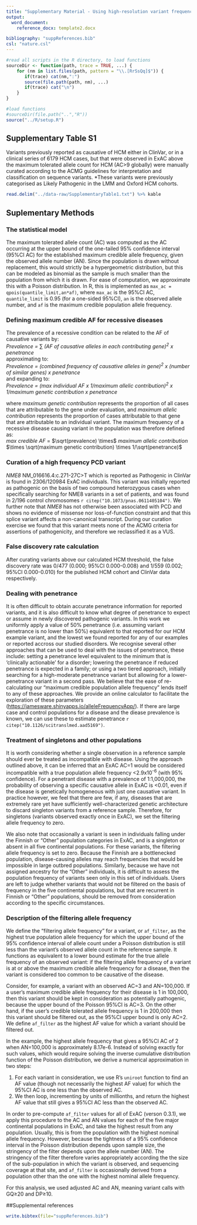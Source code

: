 ```yaml
---
title: "Supplementary Material - Using high-resolution variant frequencies to empower clinical genome interpretation"
output: 
  word_document:
    reference_docx: template2.docx    

bibliography: "suppReferences.bib"
csl: "nature.csl"
---
```


```r
#read all scripts in the R directory, to load functions
sourceDir <- function(path, trace = TRUE, ...) {
    for (nm in list.files(path, pattern = "\\.[RrSsQq]$")) {
       if(trace) cat(nm,":")           
       source(file.path(path, nm), ...)
       if(trace) cat("\n")
    }
}

#load functions
#sourceDir(file.path("..","R"))
source("../R/setup.R")
```

## Supplementary Table S1

Variants previously reported as causative of HCM either in ClinVar, or in a clinical series of 6179 HCM cases, but that were observed in ExAC above the maximum tolerated allele count for HCM (AC>9 globally) were manually curated according to the ACMG guidelines for interpretation and classification on sequence variants. *These variants were previously categorised as Likely Pathogenic in the LMM and Oxford HCM cohorts.

```r
read.delim("../data-raw/SupplementaryTable1.txt") %>% kable
```

## Suplementary Methods

### The statistical model

The maximum tolerated allele count (AC) was computed as the AC occurring at the upper bound of the one-tailed 95% confidence interval (95%CI AC) for the established maximum credible allele frequency, given the observed allele number (AN). Since the population is drawn without replacement, this would strictly be a hypergeometric distribution, but this can be modeled as binomial as the sample is much smaller than the population from which it is drawn. For ease of computation, we approximate this with a Poisson distribution. In R, this is implemented as `max_ac = qpois(quantile_limit,an*af)`, where `max_ac` is the 95%CI AC, `quantile_limit` is 0.95 (for a one-sided 95%CI), `an` is the observed allele number, and `af` is the maximum credible population allele frequency. 

### Defining maximum credible AF for recessive diseases

The prevalence of a recessive condition can be related to the AF of causative variants by:  
*Prevalence =* $\sum$ *(AF of causative alleles in each contributing gene)^2^ x penetrance*  
approximating to:   
*Prevalence = (combined frequency of causative alleles in gene)^2^ x (number of similar genes) x penetrance*  
and expanding to:  
*Prevalence = (max individual AF x 1/maximum allelic contribution)^2^ x 1/maximum genetic contribution x penetrance*

where *maximum genetic contribution* represents the proportion of all cases that are attributable to the gene under evaluation, and *maximum allelic contribution* represents the proportion of cases attributable to that gene that are attributable to an individual variant. The maximum frequency of a recessive disease causing variant in the population was therefore defined as:  
*max credible AF* = $\sqrt(prevalence) \times$ *maximum allelic contribution* $\times \sqrt(maximum genetic contribution) \times 1/\sqrt(penetrance)$

### Curation of a high frequency PCD variant

_NME8_ NM\_016616.4:c.271-27C>T which is reported as Pathogenic in ClinVar is found in 2306/120984 ExAC individuals. This variant was initially reported as pathogenic on the basis of two compound heterozygous cases when specifically searching for NME8 variants in a set of patients, and was found in 2/196 control chromosomes `r citep("10.1073/pnas.0611405104")`. We further note that _NME8_ has not otherwise been associated with PCD and shows no evidence of missense nor loss-of-function constraint and that this splice variant affects a non-canonical transcript. During our curation exercise we found that this variant meets none of the ACMG criteria for assertions of pathogenicity, and therefore we reclassified it as a VUS. 

### False discovery rate calculation

After curating variants above our calculated HCM threshold, the false discovery rate was 0/477 (0.000; 95%CI 0.000-0.008) and 1/559 (0.002; 95%CI 0.000-0.010) for the published HCM cohort and ClinVar data respectively.

### Dealing with penetrance

It is often difficult to obtain accurate penetrance information for reported variants, and it is also difficult to know what degree of penetrance to expect or assume in newly discovered pathogenic variants. In this work we uniformly apply a value of 50% penetrance (i.e. assuming variant penetrance is no lower than 50%) equivalent to that reported for our HCM example variant, and the lowest we found reported for any of our examples or reported accross our studied disorders. We recognise several other approaches that can be used to deal with the issues of penetrance, these include: setting a penetrance level equivalent to the minimum that is 'clinically actionable' for a disorder; lowering the penetrance if reduced penetrance is expected in a family; or using a two tiered approach, initially searching for a high-moderate penetrance variant but allowing for a lower-penetrance variant in a second pass. We believe that the ease of re-calculating our "maximum credible population allele frequency" lends itself to any of these approaches. We provide an online calculator to facilitate the exploration of these parameters (<https://jamesware.shinyapps.io/alleleFrequencyApp/>). If there are large case and control populations for a disease and the diease prevalence is known, we can use these to estimate penetrance `r citep("10.1126/scitranslmed.aad5169")`.

### Treatment of singletons and other populations
 
It is worth considering whether a single observation in a reference sample should ever be treated as incompatible with disease. Using the approach outlined above, it can be inferred that an ExAC AC=1 would be considered incompatible with a true population allele frequency <2.9x10^-6^ (with 95% confidence). For a penetrant disease with a prevalence of 1:1,000,000, the probability of observing a specific causative allele in ExAC is <0.01, even if the disease is genetically homogeneous with just one causative variant. In practice however, we feel that there are few, if any, diseases that are extremely rare yet have sufficiently well-characterized genetic architecture to discard singleton variants from a reference sample. Therefore, for singletons (variants observed exactly once in ExAC), we set the filtering allele frequency to zero.

We also note that occasionally a variant is seen in individuals falling under the Finnish or "Other" population categories in ExAC, and is a singleton or absent in all five continental populations. For these variants, the filtering allele frequency is set to zero. Because the Finnish are a bottlenecked population, disease-causing alleles may reach frequencies that would be impossible in large outbred populations. Similarly, because we have not assigned ancestry for the "Other" individuals, it is difficult to assess the population frequency of variants seen only in this set of individuals. Users are left to judge whether variants that  would not be filtered on the basis of frequency in the five continental populations, but that are recurrent in Finnish or "Other" populations, should be removed from consideration according to the specific circumstances.

### Description of the filtering allele frequency

We define the "filtering allele frequency" for a variant, or `af_filter`, as the highest true population allele frequency for which the upper bound of the 95% confidence interval of allele count under a Poisson distribution is still less than the variant's observed allele count in the reference sample. It functions as equivalent to a lower bound estimate for the true allele frequency of an observed variant: if the filtering allele frequency of a variant is at or above the maximum credible allele frequency for a disease, then the variant is considered too common to be causative of the disease.

Consider, for example, a variant with an observed AC=3 and AN=100,000. If a user's maximum credible allele frequency for their disease is 1 in 100,000, then this variant should be kept in consideration as potentially pathogenic, because the upper bound of the Poisson 95%CI is AC=3. On the other hand, if the user's credible tolerated allele frequency is 1 in 200,000 then this variant should be filtered out, as the 95%CI upper bound is only AC=2. We define `af_filter` as the highest AF value for which a variant should be filtered out.

In the example, the highest allele frequency that gives a 95%CI AC of 2 when AN=100,000 is approximately 8.17e-6. Instead of solving exactly for such values, which would require solving the inverse cumulative distribution function of the Poisson distribution, we derive a numerical approximation in two steps:

1. For each variant in consideration, we use R's `uniroot` function to find an AF value (though not necessarily the highest AF value) for which the 95%CI AC is one less than the observed AC.
2. We then loop, incrementing by units of millionths, and return the highest AF value that still gives a 95%CI AC less than the observed AC.

In order to pre-compute `af_filter` values for all of ExAC (verson 0.3.1), we apply this procedure to the AC and AN values for each of the five major continental populations in ExAC, and take the highest result from any population. Usually, this is from the population with the highest nominal allele frequency. However, because the tightness of a 95% confidence interval in the Poisson distribution depends upon sample size, the stringency of the filter depends upon the allele number (AN). The stringency of the filter therefore varies appropriately according the the size of the sub-population in which the variant is observed, and sequencing coverage at that site, and `af_filter` is occasionally derived from a population other than the one with the highest nominal allele frequency. 

For this analysis, we used adjusted AC and AN, meaning variant calls with GQ≥20 and DP≥10.

##Supplemental references

```r
write.bibtex(file="suppReferences.bib")
```
